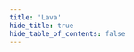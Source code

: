 ```yaml
---
title: 'Lava'
hide_title: true
hide_table_of_contents: false
---
```



<ChainLayout>
  <ChainHero
    name="Lava"
    iconUrl="img/lava-icon.svg"
    bgColor="#D7001F"
    scope="mainnet"
    chainId="lava-mainnet-1"
    nodeVersion="v5.3.0"
    token=""
    stakeUrl=""
    restakeUrl=""
    websiteUrl="https://www.lavanet.xyz/"
    githubUrl="https://github.com/lavanet"
    xUrl="https://twitter.com/lavanetxyz"
    discordUrl="https://discord.gg/Tbk5NxTCdA"
  />

  <ProductLinks
    appUrl=""
    appImageUrl="img/products/"
    explorerUrl=""
    faucetUrl=""
  />

  <ToolsGrid
    chainName="lava"
    scope="mainnet"
    showInstall={true}
    showUpgrade={true}
    showGenesis={true}
    showCli={true}
    showEndpoints={true}
    showStateSync={true}
    showSnapshot={true}
    showLivePeers={true}
    showSeed={true}
    showAddressBook={true}
    showExplorersList={false}
    showPublicEndpoints={false}
    showUsefulTools={false}
    showUpgradeWatcher={false}
  />

</ChainLayout>
